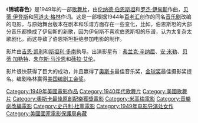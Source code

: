 {{Infobox film
| name           = 锦城春色
| color            = #F5F6CE
| original_name = ''{{lang|en|On the Town}}''
| image          = 
| caption        = 
| director       = {{ubl|[[斯坦利·多南|斯坦利·多南]]|[[吉恩·凯利|吉恩·凯利]]}}
| producer       =[[布雷顿·布鲁克|布雷顿·布鲁克]]
| screenplay     = {{ubl|[[阿道夫·格林|阿道夫·格林]] |[[贝蒂·康登|贝蒂·康登]]}}
| starring       = {{ubl|[[弗兰克·辛纳特拉|弗兰克·辛纳特拉]]|[[安·米勒|安·米勒]][[贝蒂·加勒特|贝蒂·加勒特]]|[[朱尔斯·马沙恩|朱尔斯·马沙恩]]|[[薇拉·艾伦|薇拉·艾伦]]}}
| music          = {{ubl|[[伦纳德·伯恩斯坦|伦纳德·伯恩斯坦]]|[[罗杰·伊甸斯|罗杰·伊甸斯]]|[[贝蒂·伊登斯|贝蒂·伊登斯]]|[[阿道夫·格林|阿道夫·格林]]}}
| editing        = 
| cinematography = 
| studio         = 
| distributor    =
| released       = 1949年12月8日 
| runtime        = 98 分钟
| country        = {{美国}}
| language       = 英语
| Box office	= 
}}

《'''锦城春色'''》是1949年的一部[[歌舞片|歌舞片]]，由[[伦纳德·伯恩斯坦|伦纳德·伯恩斯坦]]和[[罗杰·伊甸斯|罗杰·伊甸斯]]作曲，[[贝蒂·伊登斯|贝蒂·伊登斯]]和[[阿道夫·格林|阿道夫·格林]]作词。这是一部根据1944年[[百老汇|百老汇]]创作的同名[[音乐剧|音乐剧]]改编的电影，与原始舞台版本在剧本和乐谱方面存在一些变化，比如，伯恩斯坦的大部分音乐都换成了伊甸斯的新歌，因为伊甸斯不喜欢伯恩斯坦的乐谱，认为太复杂太歌剧化。而这导致了伯恩斯坦拒绝参加电影的制作。

影片由[[吉恩·凯利|吉恩·凯利]]和[[斯坦利·多南|斯坦利·多南]]执导。出演影星有：[[弗兰克·辛纳屈|弗兰克·辛纳屈]]、[[安·米勒|安·米勒]]、[[贝蒂·加勒特|贝蒂·加勒特]]、[[朱尔斯·马沙恩|朱尔斯·马沙恩]]和[[薇拉·艾伦|薇拉·艾伦]]。

影片很快获得了巨大的成功，并且赢得了[[奥斯卡金像奖|奥斯卡]]最佳音乐奖，[[金球奖|金球奖]]最佳摄影奖提名。编剧格林赢得[[美国编剧工会奖|美国编剧工会奖]]。

{{Stanley Donen}}
{{DEFAULTSORT:On the Town}}
[[Category:1949年美國電影作品|Category:1949年美國電影作品]]
[[Category:1940年代歌舞片|Category:1940年代歌舞片]]
[[Category:美國歌舞片|Category:美國歌舞片]]
[[Category:奧斯卡最佳原創配樂獲獎電影|Category:奧斯卡最佳原創配樂獲獎電影]]
[[Category:米高梅電影|Category:米高梅電影]]
[[Category:音樂劇改編電影|Category:音樂劇改編電影]]
[[Category:史丹利·杜寧電影|Category:史丹利·杜寧電影]]
[[Category:1949年电影导演处女作|Category:1949年电影导演处女作]]
[[Category:美國國家電影保護局典藏|Category:美國國家電影保護局典藏]]